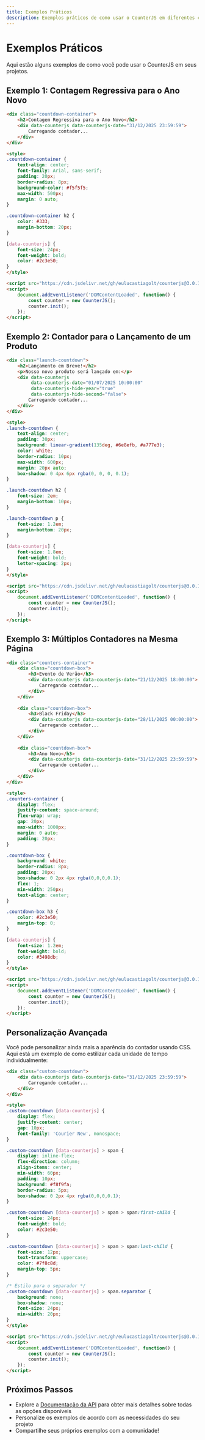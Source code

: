 ```yaml
---
title: Exemplos Práticos
description: Exemplos práticos de como usar o CounterJS em diferentes cenários.
---
```


# Exemplos Práticos

Aqui estão alguns exemplos de como você pode usar o CounterJS em seus projetos.

## Exemplo 1: Contagem Regressiva para o Ano Novo

```html
<div class="countdown-container">
    <h2>Contagem Regressiva para o Ano Novo</h2>
    <div data-counterjs data-counterjs-date="31/12/2025 23:59:59">
        Carregando contador...
    </div>
</div>

<style>
.countdown-container {
    text-align: center;
    font-family: Arial, sans-serif;
    padding: 20px;
    border-radius: 8px;
    background-color: #f5f5f5;
    max-width: 500px;
    margin: 0 auto;
}

.countdown-container h2 {
    color: #333;
    margin-bottom: 20px;
}

[data-counterjs] {
    font-size: 24px;
    font-weight: bold;
    color: #2c3e50;
}
</style>

<script src="https://cdn.jsdelivr.net/gh/eulucastiagolt/counterjs@3.0.1/counter.min.js"></script>
<script>
    document.addEventListener('DOMContentLoaded', function() {
        const counter = new CounterJS();
        counter.init();
    });
</script>
```

## Exemplo 2: Contador para o Lançamento de um Produto

```html
<div class="launch-countdown">
    <h2>Lançamento em Breve!</h2>
    <p>Nosso novo produto será lançado em:</p>
    <div data-counterjs 
         data-counterjs-date="01/07/2025 10:00:00"
         data-counterjs-hide-year="true"
         data-counterjs-hide-second="false">
        Carregando contador...
    </div>
</div>

<style>
.launch-countdown {
    text-align: center;
    padding: 30px;
    background: linear-gradient(135deg, #6e8efb, #a777e3);
    color: white;
    border-radius: 10px;
    max-width: 600px;
    margin: 20px auto;
    box-shadow: 0 4px 6px rgba(0, 0, 0, 0.1);
}

.launch-countdown h2 {
    font-size: 2em;
    margin-bottom: 10px;
}

.launch-countdown p {
    font-size: 1.2em;
    margin-bottom: 20px;
}

[data-counterjs] {
    font-size: 1.8em;
    font-weight: bold;
    letter-spacing: 2px;
}
</style>

<script src="https://cdn.jsdelivr.net/gh/eulucastiagolt/counterjs@3.0.1/counter.min.js"></script>
<script>
    document.addEventListener('DOMContentLoaded', function() {
        const counter = new CounterJS();
        counter.init();
    });
</script>
```

## Exemplo 3: Múltiplos Contadores na Mesma Página

```html
<div class="counters-container">
    <div class="countdown-box">
        <h3>Evento de Verão</h3>
        <div data-counterjs data-counterjs-date="21/12/2025 18:00:00">
            Carregando contador...
        </div>
    </div>
    
    <div class="countdown-box">
        <h3>Black Friday</h3>
        <div data-counterjs data-counterjs-date="28/11/2025 00:00:00">
            Carregando contador...
        </div>
    </div>
    
    <div class="countdown-box">
        <h3>Ano Novo</h3>
        <div data-counterjs data-counterjs-date="31/12/2025 23:59:59">
            Carregando contador...
        </div>
    </div>
</div>

<style>
.counters-container {
    display: flex;
    justify-content: space-around;
    flex-wrap: wrap;
    gap: 20px;
    max-width: 1000px;
    margin: 0 auto;
    padding: 20px;
}

.countdown-box {
    background: white;
    border-radius: 8px;
    padding: 20px;
    box-shadow: 0 2px 4px rgba(0,0,0,0.1);
    flex: 1;
    min-width: 250px;
    text-align: center;
}

.countdown-box h3 {
    color: #2c3e50;
    margin-top: 0;
}

[data-counterjs] {
    font-size: 1.2em;
    font-weight: bold;
    color: #3498db;
}
</style>

<script src="https://cdn.jsdelivr.net/gh/eulucastiagolt/counterjs@3.0.1/counter.min.js"></script>
<script>
    document.addEventListener('DOMContentLoaded', function() {
        const counter = new CounterJS();
        counter.init();
    });
</script>
```

## Personalização Avançada

Você pode personalizar ainda mais a aparência do contador usando CSS. Aqui está um exemplo de como estilizar cada unidade de tempo individualmente:

```html
<div class="custom-countdown">
    <div data-counterjs data-counterjs-date="31/12/2025 23:59:59">
        Carregando contador...
    </div>
</div>

<style>
.custom-countdown [data-counterjs] {
    display: flex;
    justify-content: center;
    gap: 10px;
    font-family: 'Courier New', monospace;
}

.custom-countdown [data-counterjs] > span {
    display: inline-flex;
    flex-direction: column;
    align-items: center;
    min-width: 60px;
    padding: 10px;
    background: #f8f9fa;
    border-radius: 5px;
    box-shadow: 0 2px 4px rgba(0,0,0,0.1);
}

.custom-countdown [data-counterjs] > span > span:first-child {
    font-size: 24px;
    font-weight: bold;
    color: #2c3e50;
}

.custom-countdown [data-counterjs] > span > span:last-child {
    font-size: 12px;
    text-transform: uppercase;
    color: #7f8c8d;
    margin-top: 5px;
}

/* Estilo para o separador */
.custom-countdown [data-counterjs] > span.separator {
    background: none;
    box-shadow: none;
    font-size: 24px;
    min-width: 20px;
}
</style>

<script src="https://cdn.jsdelivr.net/gh/eulucastiagolt/counterjs@3.0.1/counter.min.js"></script>
<script>
    document.addEventListener('DOMContentLoaded', function() {
        const counter = new CounterJS();
        counter.init();
    });
</script>
```

## Próximos Passos

- Explore a [Documentação da API](/pt-br/guides/api/) para obter mais detalhes sobre todas as opções disponíveis
- Personalize os exemplos de acordo com as necessidades do seu projeto
- Compartilhe seus próprios exemplos com a comunidade!
